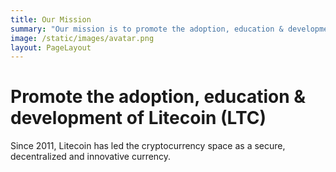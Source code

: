 ```yaml
---
title: Our Mission
summary: "Our mission is to promote the adoption, education & development of Litecoin (LTC)"
image: /static/images/avatar.png
layout: PageLayout
---
```


# Promote the adoption, education & development of Litecoin (LTC)
Since 2011, Litecoin has led the cryptocurrency space as a secure, decentralized and innovative currency.
